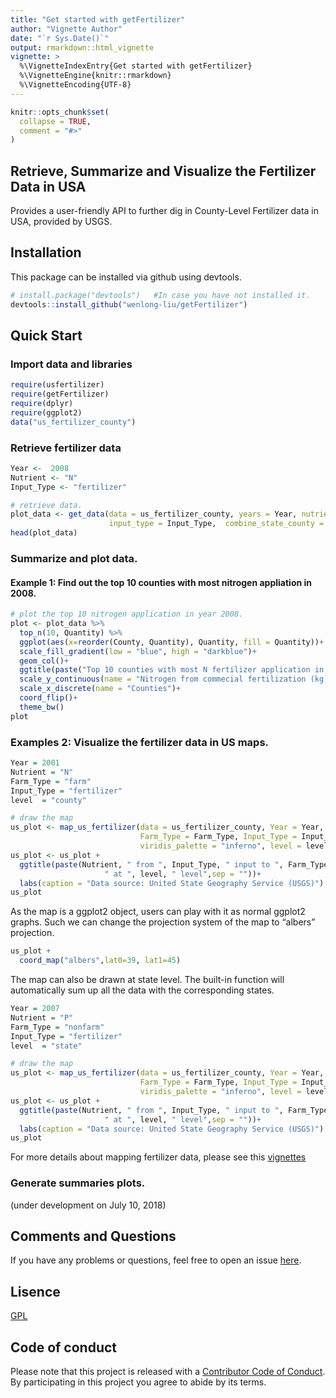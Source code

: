 ```yaml
---
title: "Get started with getFertilizer"
author: "Vignette Author"
date: "`r Sys.Date()`"
output: rmarkdown::html_vignette
vignette: >
  %\VignetteIndexEntry{Get started with getFertilizer}
  %\VignetteEngine{knitr::rmarkdown}
  %\VignetteEncoding{UTF-8}
---
```


```r
knitr::opts_chunk$set(
  collapse = TRUE,
  comment = "#>"
)
```
## Retrieve, Summarize and Visualize the Fertilizer Data in USA

Provides a user-friendly API to further dig in County-Level Fertilizer data in USA, provided by USGS. 
             
## Installation

This package can be installed via github using devtools.

```r
# install.package("devtools")   #In case you have not installed it.
devtools::install_github("wenlong-liu/getFertilizer")
```


## Quick Start
### Import data and libraries

```r
require(usfertilizer)
require(getFertilizer)
require(dplyr)
require(ggplot2)
data("us_fertilizer_county")
```

### Retrieve fertilizer data

```r
Year <-  2008
Nutrient <- "N"
Input_Type <- "fertilizer"

# retrieve data.
plot_data <- get_data(data = us_fertilizer_county, years = Year, nutrient = Nutrient, 
                      input_type = Input_Type,  combine_state_county = TRUE)
head(plot_data)
```

### Summarize and plot data. 

#### Example 1: Find out the top 10 counties with most nitrogen appliation in 2008.

```r
# plot the top 10 nitrogen application in year 2008.
plot <- plot_data %>% 
  top_n(10, Quantity) %>%
  ggplot(aes(x=reorder(County, Quantity), Quantity, fill = Quantity))+
  scale_fill_gradient(low = "blue", high = "darkblue")+
  geom_col()+
  ggtitle(paste("Top 10 counties with most N fertilizer application in the year of", Year)) + 
  scale_y_continuous(name = "Nitrogen from commecial fertilization (kg)")+
  scale_x_discrete(name = "Counties")+
  coord_flip()+
  theme_bw()
plot
```

### Examples 2: Visualize the fertilizer data in US maps.

```r
Year = 2001
Nutrient = "N"
Farm_Type = "farm"
Input_Type = "fertilizer"
level  = "county"

# draw the map
us_plot <- map_us_fertilizer(data = us_fertilizer_county, Year = Year, Nutrient = Nutrient,
                             Farm_Type = Farm_Type, Input_Type = Input_Type,
                             viridis_palette = "inferno", level = level)
us_plot <- us_plot +
  ggtitle(paste(Nutrient, " from ", Input_Type, " input to ", Farm_Type, " in the year of ",Year,
                     " at ", level, " level",sep = ""))+
  labs(caption = "Data source: United State Geography Service (USGS)")
us_plot
```

As the map is a ggplot2 object, users can play with it as normal ggplot2 graphs.  Such we can change the projection system of the map to "albers" projection.

```r
us_plot +
  coord_map("albers",lat0=39, lat1=45)
```

The map can also be drawn at state level.  The built-in function will automatically sum up all the data with the corresponding states.
```r
Year = 2007
Nutrient = "P"
Farm_Type = "nonfarm"
Input_Type = "fertilizer"
level  = "state"

# draw the map
us_plot <- map_us_fertilizer(data = us_fertilizer_county, Year = Year, Nutrient = Nutrient,
                             Farm_Type = Farm_Type, Input_Type = Input_Type,
                             viridis_palette = "inferno", level = level)
us_plot <- us_plot +
  ggtitle(paste(Nutrient, " from ", Input_Type, " input to ", Farm_Type, " in the year of ",Year,
                     " at ", level, " level",sep = ""))+
  labs(caption = "Data source: United State Geography Service (USGS)")
us_plot
```

For more details about mapping fertilizer data, please see this [vignettes](https://wenlong-liu.github.io/getFertilizer/articles/US_maps.html)

### Generate summaries plots. 

(under development on July 10, 2018)


## Comments and Questions

If you have any problems or questions, feel free to open an issue [here](https://github.com/wenlong-liu/getFertilizer/issues).

## Lisence

[GPL](https://github.com/wenlong-liu/getFertilizer/blob/master/LICENSE)

## Code of conduct

Please note that this project is released with a [Contributor Code of Conduct](https://github.com/wenlong-liu/getFertilizer/blob/master/CONDUCT.md). By participating in this project you agree to abide by its terms.

